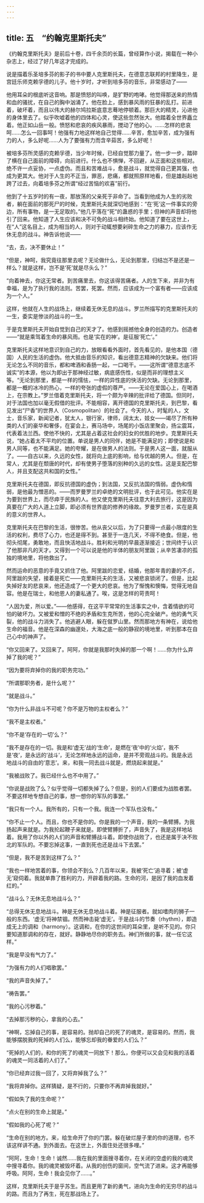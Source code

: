 ```yaml
---
---
---
```

title: 五　“约翰克里斯托夫”
---



《约翰克里斯托夫》是前后十卷，四千余页的长篇，曾经算作小说，揭载在一种小杂志上，经过了好几年这才完成的。

说是描着乐圣培多芬的影子的书中要人克里斯托夫，在德意志联邦的村里降生，是宫廷乐师克赖孚德的儿子。他十岁时，才听到培多芬的音乐，非常感动了——

他用耳朵的根底听这音响。那是愤怒的叫唤，是犷野的咆哮。他觉得那送来的热情和血的骚扰，在自己的胸中汹涌了。他在脸上，感到暴风雨的狂暴的乱打。前进着，破坏着，而且以伟大的赫尔鸠拉斯底意志蓦地停顿着。那巨大的精灵，沁进他的身体里去了。似乎吹嘘着他的四体和心灵，使这些忽然张大。他踏着全世界矗立着。他正如山岳一般。愤怒和悲哀的疾风暴雨，搅动了他的心。……怎样的悲哀呵……怎么一回事呵！他强有力地这样地自己觉得……辛苦，愈加辛苦，成为强有力的人，多么好呢……人为了要强有力而含辛茹苦，多么好呢！

被培多芬所灵感的克赖孚德，当少年时候，已经自觉那力量了。他一步一步，踏碎了横在自己面前的障碍，向前进行。什么也不惧惮，不回避，从正面和这些相对。绝不许一点妥协，一点虚伪。而且和苦难战斗，愈是战斗，就觉得自己更其强，也成为更其大。他对于人生的不正当，罪恶，悲痛，都就照原样地看，但是雄赳赳地跨了过去，向着培多芬之所谓“经过苦恼的欢喜”前行。

他到了十五岁时的有一夜，那放荡的父亲死于非命了。当看到他成为人生的劣败者，躺在面前的那死尸的时候，克里斯托夫就深切地感到：“在‘死’这一件事实的旁边，所有事物，是一无足取的。”他几乎落在“死”的蛊惑的手里；但神的声音却将他引了回来。他知道了人生应该和决不可免的战斗相终始。他知道了要在这世上，在“人”这名目上，成为相当的人，则对于动辄想要剁碎生命之力的暴力，应该作无休无息的战斗。神告诉他说——

“去，去，决不要休止！”

“但是，神呵，我究竟往那里去呢？无论做什么，无论到那里，归结岂不是还是一样么？就是这样，岂不是‘死’就是尽头么？”

“向着神去，你这无常者。到苦痛里去，你这该得苦痛者。人的生下来，并非为有幸福，是为了执行我的法则。苦罢，死罢。然而，应该成为一个富有者——应该成为一个人。”

这样，他就在人生的战场上，继续着无休无息的战斗。罗兰所描写的克里斯托夫的一生，委实是惨淡的战斗的一生。

于是克里斯托夫开始自觉到自己的天才了。他感到摇撼他全身的创造的力。创造者——“就是乘驾着生命的暴风雨。也是‘实在的神’。是征服‘死亡’。”

克里斯托夫这样地意识到自己的力，放眼看看外面时，首先看见的，是他本国（德国）人民的生活的虚伪。他大抵由音乐的知识，看出德意志精神的欠缺来。他们将无论怎么不同的音乐，都和啤酒和香肠一起，一口喝干。——这所谓“德意志底不诚实”的本源，他以为即出于那神经过敏，病底感伤性，似是而非的理想主义等。“无论到那里，都是一样的懦怯，一样的异性底的快活的欠缺。无论到那里，都是一概的冰冷的热心，一样的夸张的虚假的尊严。——无论在爱国心上，在喝酒上，在宗教上。”罗兰借着克里斯托夫，将一个颇为辛辣的批评给了德国。但同时，对于法国也加以毫无假借的批评。不能相容，离开德国的克里斯托夫，到巴黎，看见发出“尸香”的世界人（Cosmopolitan）的社会了。今天的人，时髦的人，文士，音乐家，新闻记者，犹太人，银行家，律师，阔太太，妓女——竭尽了所有种类的人们的豪华和奢侈，在宴会上，赛马场中，场尾的小饭店里聚会，扬尘震耳，代表着法兰西。使他不快的，尤其是占着这社会的妇女的优胜的地步。克里斯托夫说，“她占着太不平均的位置。单说是男人的同伴，她是不能满足的；即使说是和男人同等，也不能满足。她的夸耀，是在做男人的法则。于是男人这一面，就服从了。——自古以来，久远的女性，就将向上底的影响，给与优越的男人。但是，在常人，尤其是在颓唐的时代，却有使男子堕落的别种的久远的女性。这是支配巴黎人，并且支配这共和国的女性。”

克里斯托夫在德国，即反抗德国的虚伪；到法国，又反抗法国的惰弱。虚伪和惰弱，是他最为憎恶的。——而罗曼罗兰的卓绝的文明批评，也于此可见。他实在是为要到世界上，而尽瘁于民族的人。他又使克里斯托夫往意大利去旅行，这是因为真要在广大的人道上立脚，即必须有世界底的修养的缘故。罗曼罗兰者，实在是真的意义的世界人。

克里斯托夫在巴黎的生活，很惨苦。他从丧父以后，为了只要得一点最小限度的生活的权利，费尽了心力，也还是得不到。甚至于一连几天，不得不绝食。但是，他彻头彻尾，勇敢地，而且快活地战斗。胜利和光明的早晨逐渐接近；世间终于认识了他那非凡的天才。又得到一个可以说是他的半体的朋友阿里跋；从辛苦凄凉的孤独的境地里，将他救出了。

然而运命的恶意的手竟又抓住了他。阿里跋的恋爱，结婚，他那年青的妻的不贞，阿里跋的失望，接着是死亡——克里斯托夫的生活，又被悲哀锁闭了。但是，比起失掉好友的悲哀来，他还造成了一个更大的悲哀。他为了惭愧和懊悔，觉得无地自容。他是在瑞士，和他恩人的妻私通了。唉，这是怎样的苛责呵！

“人因为爱，所以爱。”——他感得，在这平平常常的生活事实之中，含着情欲的可怕的破坏力。又被爱和憎的不绝的矛盾和生克所苦，他的心完全破产。他的勇气灭裂，他的战斗力消失了。他逃避人眼，躲在僦罗山里。然而那地方有神在，说给他生命的福音。他是在深森的幽邃处，大海之底一般的静寂的境地里，听到那本在自己心中的神声了。

“你又回来了。又回来了。阿阿，你就是我那时失掉的那一个啊！……你为什么弃掉了我的呢？”

“因为要将弃掉你的我的职务完功。”

“所谓那职务者，是什么呢？”

“就是战斗。”

“你为什么非战斗不可呢？你不是万物的主权者么？”

“我不是主权者。”

“你不是‘存在的一切’么？”

“我不是存在的一切。我是和‘虚无’战的‘生命’，是燃在‘夜’中的‘火焰’，我不是‘夜’，是永远的‘战斗’，无论怎样地永远的运命，是并不旁观战斗的。我是永远地战斗的自由的‘意志’。来，和我一同去战斗就是，燃烧起来就是。”

“我被战败了。我已经什么也不中用了。”

“你说是战败了么？似乎觉得一切都失掉了么？但是，别的人们要成为战胜者罢。不要这样地专想自己的事，想一想你的军队的事罢。”

“我只有一个人。我所有的，只有一个我。我连一个军队也没有。”

“你不止一个人。而且，你也不是你的。你是我的一个声音，我的一条臂膊。为我扬起声来就是。为我抡起鞭子来就是。即使臂膊折了，声音失了，我是这样地站着。我用了你以外的人们的声音和臂膊战斗着。即使你战败了，也还是属于决不败北的军队的。不要忘掉这事，一直到死也还是战斗下去罢。”

“但是，我不是苦到这样了么？”

“我也一样地苦着的事，你领会不到么？几百年以来，我被‘死亡’追寻着；被‘虚无’窥伺着。我就单靠了胜利的力，开辟着我的路。生命的河，是因了我的血发着红的。”

“战斗么？无休无息地战斗么？”

“总得无休无息地战斗。神是无休无息地战斗着。神是征服者。就如嗜肉的狮子一般的东西。‘虚无’将神禁锢。然而神击毙‘虚无’。于是战斗的节奏（rhythm），即造成无上的调和（harmony）。这调和，在你的这世间的耳朵里，是听不见的。你只要知道那调和的存在，就好。静静地尽你的职务去。神们所做的事，就一任它这样。”

“我是早没有气力了。”

“为强有力的人们唱歌罢。”

“我的声音失掉了。”

“祷告罢。”

“我的心污秽着。”

“去掉那污秽的心，拿我的心去。”

“神啊，忘掉自己的事，是容易的。抛却自己的死了的魂灵，是容易的。然而，我能够摆脱我的死掉的人们么，能够忘却我的眷爱的人们么？”

“死掉的人们的，和你的死了的魂灵一同放下！那么，你便可以又会见和我的活着的魂灵一同活着的人们了。”

“你已经弃过我一回了，又将弃掉我了么？”

“我将弃掉你。这样猜疑，是不行的，只要你不再弃掉我就好。”

“假如失了我的生命呢？”

“点火在别的生命上就是。”

“假如我的心死了呢？”

“生命在别的地方。来，给生命开了你的门罢。躲在破烂屋子里的你的道理，也不该这样讲不通。到外面去。在这世上，外面住处还很多哩。”

“阿阿，生命！生命！诚然……我在我的里面搜寻着你，在关闭的空虚的我的魂灵中搜寻着你。我的魂灵被毁坏着。从我的创伤的窗间，空气流了进来。这才再能够呼吸。阿阿，生命！我会见你了……。”

这样，克里斯托夫于是乎苏生。而且更用了新的勇气，进向为生命的无穷尽的战斗的路。而且为了再生，死在那战场上了。